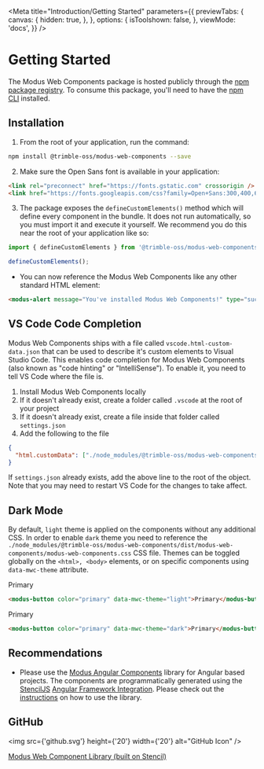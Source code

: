 
<Meta
  title="Introduction/Getting Started"
  parameters={{
    previewTabs: {
      canvas: {
        hidden: true,
      },
    },
    options: {
      isToolshown: false,
    },
    viewMode: 'docs',
  }}
/>

# Getting Started

The Modus Web Components package is hosted publicly through the [npm package registry](https://www.npmjs.com/package/@trimble-oss/modus-web-components). To consume this package, you'll need to have the [npm CLI](https://docs.npmjs.com/downloading-and-installing-node-js-and-npm) installed.

## Installation

1. From the root of your application, run the command:

```bash
npm install @trimble-oss/modus-web-components --save
```

2. Make sure the Open Sans font is available in your application:

```html
<link rel="preconnect" href="https://fonts.gstatic.com" crossorigin />
<link href="https://fonts.googleapis.com/css?family=Open+Sans:300,400,600,700&display=fallback" rel="stylesheet" />
```

3. The package exposes the `defineCustomElements()` method which will define every component in the bundle. It does not run automatically, so you must import it and execute it yourself. We recommend you do this near the root of your application like so:

```javascript
import { defineCustomElements } from '@trimble-oss/modus-web-components/loader';

defineCustomElements();
```

- You can now reference the Modus Web Components like any other standard HTML element:

```html
<modus-alert message="You've installed Modus Web Components!" type="success" />
```

## VS Code Code Completion

Modus Web Components ships with a file called `vscode.html-custom-data.json` that can be used to describe it's custom elements to Visual Studio Code. This enables code completion for Modus Web Components (also known as "code hinting" or "IntelliSense"). To enable it, you need to tell VS Code where the file is.

1. Install Modus Web Components locally
2. If it doesn't already exist, create a folder called `.vscode` at the root of your project
3. If it doesn't already exist, create a file inside that folder called `settings.json`
4. Add the following to the file

```json
{
  "html.customData": ["./node_modules/@trimble-oss/modus-web-components/dist/vscode.html-custom-data.json"]
}
```

If `settings.json` already exists, add the above line to the root of the object. Note that you may need to restart VS Code for the changes to take affect.

## Dark Mode

By default, `light` theme is applied on the components without any additional CSS. In order to enable `dark` theme you need to reference the `./node_modules/@trimble-oss/modus-web-components/dist/modus-web-components/modus-web-components.css` CSS file. Themes can be toggled globally on the `<html>, <body>` elements, or on specific components using `data-mwc-theme` attribute.

<modus-button color="primary" data-mwc-theme="light">Primary</modus-button>

```html
<modus-button color="primary" data-mwc-theme="light">Primary</modus-button>
```

<modus-button color="primary" data-mwc-theme="dark">Primary</modus-button>

```html
<modus-button color="primary" data-mwc-theme="dark">Primary</modus-button>
```

## Recommendations

- Please use the [Modus Angular Components](https://www.npmjs.com/package/@trimble-oss/modus-angular-components) library for Angular based projects. The components are programmatically generated using the [StencilJS](https://stenciljs.com/) [Angular Framework Integration](https://stenciljs.com/docs/angular). Please check out the [instructions](https://www.npmjs.com/package/@trimble-oss/modus-angular-components) on how to use the library.

## GitHub

<img src={'github.svg'} height={'20'} width={'20'} alt="GitHub Icon" />

<a href="https://github.com/trimble-oss/modus-web-components" target="_blank">
  Modus Web Component Library (built on Stencil)
</a>
